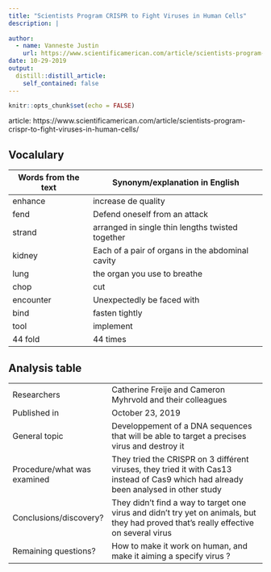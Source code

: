 ```yaml
---
title: "Scientists Program CRISPR to Fight Viruses in Human Cells"
description: |
  
author:
  - name: Vanneste Justin
    url: https://www.scientificamerican.com/article/scientists-program-crispr-to-fight-viruses-in-human-cells/
date: 10-29-2019
output:
  distill::distill_article:
    self_contained: false
---
```


```r
knitr::opts_chunk$set(echo = FALSE)
```

article: https://www.scientificamerican.com/article/scientists-program-crispr-to-fight-viruses-in-human-cells/

## Vocalulary 

| Words from the text | Synonym/explanation in English |
| ------------------- | ------------------------------- |
| enhance | increase de quality |
| fend | Defend oneself from an attack|
| strand | arranged in single thin lengths twisted together |
| kidney | Each of a pair of organs in the abdominal cavity |
| lung | the organ you use to breathe |
| chop | cut |
| encounter | Unexpectedly be faced with |
| bind | fasten tightly |
| tool | implement |
| 44 fold | 44 times |

## Analysis table 

|                              |                                                                     |
| ---------------------------- | ------------------------------------------------------------------- |
| Researchers                  | Catherine Freije and Cameron Myhrvold and their colleagues          |
| Published in                 | October 23, 2019                                                    |
| General topic                | Developpement of a DNA sequences that will be able to target a precises virus and destroy it       |
| Procedure/what was examined  | They tried the CRISPR on 3 différent viruses, they tried it with Cas13 instead of Cas9 which had already been analysed in other study |
| Conclusions/discovery?       | They didn't find a way to target one virus and didn't try yet on animals, but they had proved that's really effective on several virus       |
| Remaining questions?         | How to make it work on human, and make it aiming a specify virus ? |
